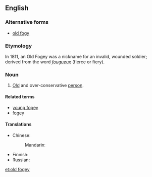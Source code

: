 ==English==

===Alternative forms===
* [[old fogy]]

===Etymology===
In 1811, an Old Fogey was a nickname for an invalid, wounded soldier; derived from the {{etyl|fr|en}} word ''[[fougueux]]'' (fierce or fiery).

===Noun===
{{en-noun|head=[[old]] [[fogey]]|old fogies}}

# {{context|idiomatic|lang=en}} [[old|Old]] and over-conservative [[person]].

====Related terms====
* [[young fogey]]
* [[fogey]]

====Translations====
{{trans-top|old and over-conservative person}}
* Chinese: 
*: Mandarin: {{t-needed|cmn}}
{{trans-mid}}
* Finnish: {{t|fi|[[vanha]] [[jäärä]]}}
* Russian: {{t-needed|ru}}
{{trans-bottom}}

[[et:old fogey]]